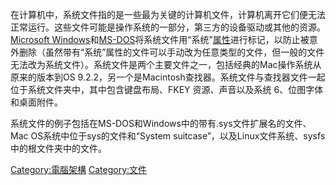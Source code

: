 {{expand|time=2014-03-01T12:49:35+00:00}}
{{unreferenced|time=2014-03-01T12:49:35+00:00}}

在计算机中，系统文件指的是一些最为关键的计算机文件，计算机离开它们便无法正常运行。这些文件可能是操作系统的一部分，第三方的设备驱动或其他的资源。[[Microsoft_Windows|Microsoft Windows]]和[[MS-DOS|MS-DOS]]将系统文件用“系统”[[文件属性|属性]]进行标记，以防止被意外删除（虽然带有“系统”属性的文件可以手动改为任意类型的文件，但一般的文件无法改为系统文件）。系统文件是两个主要文件之一，包括经典的Mac操作系统从原来的版本到OS 9.2.2，另一个是Macintosh查找器。系统文件与查找器文件一起位于系统文件夹中，其中包含键盘布局、FKEY 资源、声音以及系统 6、位图字体和桌面附件。

系统文件的例子包括在MS-DOS和Windows中的带有.sys文件扩展名的文件、Mac OS系统中位于sys的文件和“System suitcase”，以及Linux文件系统、sysfs中的根文件夹中的文件。

[[Category:電腦架構|Category:電腦架構]]
[[Category:文件|Category:文件]]